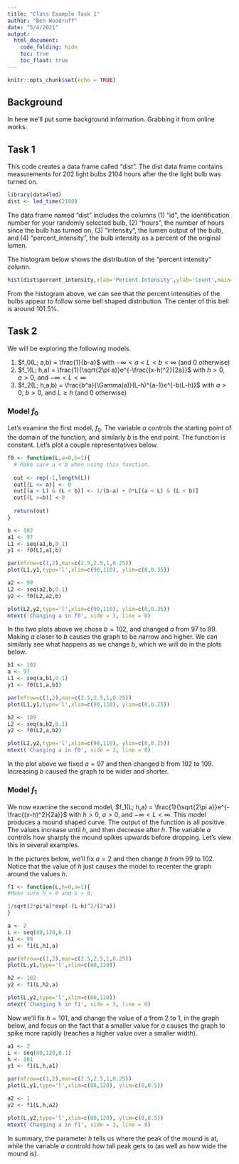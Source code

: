 ```yaml
---
title: "Class Example Task 1"
author: "Ben Woodruff"
date: "5/4/2021"
output: 
  html_document:
    code_folding: hide
    toc: true
    toc_float: true
---
```


```r
knitr::opts_chunk$set(echo = TRUE)
```

## Background

In here we'll put some background information. Grabbing it from online works.  

## Task 1
This code creates a data frame called “dist”. The dist data frame contains measurements for 202 light bulbs 2104 hours after the the light bulb was turned on.

```r
library(data4led)
dist <- led_time(2100)
```

The data frame named “dist” includes the columns (1) “id”, the identification number for your randomly selected bulb, (2) “hours”, the number of hours since the bulb has turned on, (3) “intensity”, the lumen output of the bulb, and (4) “percent_intensity”, the bulb intensity as a percent of the original lumen.

The histogram below shows the distribution of the "percent intensity" column. 

```r
hist(dist$percent_intensity,xlab='Percent Intensity',ylab='Count',main='Histogram of Percent Intensity', probability=TRUE)
```

From the histogram above, we can see that the percent intensities of the bulbs appear to follow some bell shaped distribution.  The center of this bell is around 101.5%.  

## Task 2

We will be exploring the following models. 

1. $f_0(L; a,b) = \frac{1}{b-a}$ with $-\infty < a < L < b < \infty$ (and 0 otherwise)
2. $f_1(L; h,a) = \frac{1}{\sqrt{2\pi a}}e^{-\frac{(x-h)^2}{2a}}$ with $h>0$, $a>0$, and $−\infty<L<\infty$
3. $f_2(L; h,a,b) = \frac{b^a}{\Gamma(a)}(L-h)^{a-1}e^{-b(L-h)}$ with $a>0$, $b>0$, and $L\geq h$ (and 0 otherwise)

### Model $f_0$
Let's examine the first model, $f_0$. 
The variable $a$ controls the starting point of the domain of the function, and similarly $b$ is the end point.  The function is constant.  Let's plot a couple representatives below. 

```r
f0 <- function(L,a=0,b=1){
  # Make sure a < b when using this function.
  
  out <- rep(-1,length(L))
  out[(L <= a)] <- 0
  out[(a < L) & (L < b)] <- 1/(b-a) + 0*L[(a < L) & (L < b)]
  out[(L >=b)] <-0
  
  return(out)
}

b <- 102
a1 <- 97
L1 <- seq(a1,b,0.1)
y1 <- f0(L1,a1,b)

par(mfrow=c(1,2),mar=c(2.5,2.5,1,0.25))
plot(L1,y1,type='l',xlim=c(90,110), ylim=c(0,0.35))

a2 <- 99
L2 <- seq(a2,b,0.1)
y2 <- f0(L2,a2,b)

plot(L2,y2,type='l',xlim=c(90,110), ylim=c(0,0.35))
mtext('Changing a in f0', side = 3, line = 0)

```

In the two plots above we chose $b=102$, and changed $a$ from 97 to 99.  Making $a$ closer to $b$ causes the graph to be narrow and higher.   We can similarly see what happens as we change $b$, which we will do in the plots below. 

```r
b1 <- 102
a <- 97
L1 <- seq(a,b1,0.1)
y1 <- f0(L1,a,b1)

par(mfrow=c(1,2),mar=c(2.5,2.5,1,0.25))
plot(L1,y1,type='l',xlim=c(90,110), ylim=c(0,0.25))

b2 <- 109
L2 <- seq(a,b2,0.1)
y2 <- f0(L2,a,b2)

plot(L2,y2,type='l',xlim=c(90,110), ylim=c(0,0.25))
mtext('Changing a in f0', side = 3, line = 0)

```
In the plot above we fixed $a=97$ and then changed $b$ from 102 to 109.  Increasing $b$ caused the graph to be wider and shorter. 


### Model $f_1$
We now examine the second model, $f_1(L; h,a) = \frac{1}{\sqrt{2\pi a}}e^{-\frac{(x-h)^2}{2a}}$ with $h>0$, $a>0$, and $−\infty<L<\infty$. 
This model produces a mound shaped curve. The output of the function is all positive. The values increase until $h$, and then decrease after $h$. The variable $a$ controls how sharply the mound spikes upwards before dropping.  Let's view this in several examples. 

In the pictures below, we'll fix $a=2$ and then change $h$ from 99 to 102. Notice that the value of $h$ just causes the model to recenter the graph around the values $h$. 

```r
f1 <- function(L,h=0,a=1){
#Make sure h > 0 and a > 0.

1/sqrt(2*pi*a)*exp(-(L-h)^2/(2*a))
}

a <- 2
L <- seq(80,120,0.1)
h1 <- 99
y1 <- f1(L,h1,a)

par(mfrow=c(1,2),mar=c(2.5,2.5,1,0.25))
plot(L,y1,type='l',xlim=c(80,120))

h2 <- 102
y2 <- f1(L,h2,a)

plot(L,y2,type='l',xlim=c(80,120))
mtext('Changing h in f1', side = 3, line = 0)
```

Now we'll fix $h=101$, and change the value of $a$ from 2 to 1, in the graph below, and focus on the fact that a smaller value for $a$ causes the graph to spike more rapidly (reaches a higher value over a smaller width). 

```r
a1 <- 2
L <- seq(80,120,0.1)
h <- 101
y1 <- f1(L,h,a1)

par(mfrow=c(1,2),mar=c(2.5,2.5,1,0.25))
plot(L,y1,type='l',xlim=c(80,120), ylim=c(0,0.5))

a2 <- 1
y2 <- f1(L,h,a2)

plot(L,y2,type='l',xlim=c(80,120), ylim=c(0,0.5))
mtext('Changing a in f1', side = 3, line = 0)

```

In summary, the parameter $h$ tells us where the peak of the mound is at, while the variable $a$ controld how tall peak gets to (as well as how wide the mound is). 



